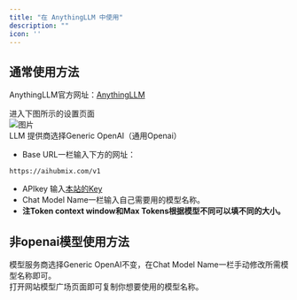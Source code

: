 ```yaml
---
title: "在 AnythingLLM 中使用"
description: ""
icon: ''
---
```


## 通常使用方法

AnythingLLM官方网址：[AnythingLLM](https://anythingllm.com/)  

进入下图所示的设置页面  
![图片](../media/any1.png)  
LLM 提供商选择Generic OpenAI（通用Openai）  
- Base URL一栏输入下方的网址：
``` 
https://aihubmix.com/v1
```
- APIkey 输入[本站的Key](https://aihubmix.com/token)  
- Chat Model Name一栏输入自己需要用的模型名称。  
- **注Token context window和Max Tokens根据模型不同可以填不同的大小。**  

## 非openai模型使用方法

模型服务商选择Generic OpenAI不变，在Chat Model Name一栏手动修改所需模型名称即可。  
打开网站模型广场页面即可复制你想要使用的模型名称。  